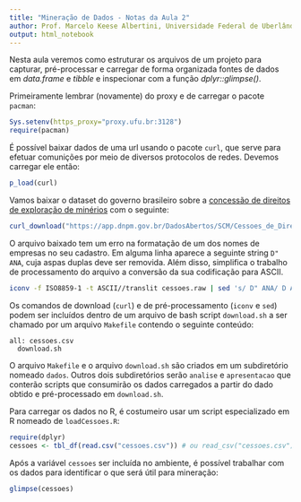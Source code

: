 ```yaml
---
title: "Mineração de Dados - Notas da Aula 2"
author: Prof. Marcelo Keese Albertini, Universidade Federal de Uberlândia
output: html_notebook
---
```


Nesta aula veremos como estruturar os arquivos de um projeto para capturar, pré-processar e carregar de forma organizada fontes de dados em *data.frame* e *tibble* e inspecionar com a função *dplyr::glimpse()*.

Primeiramente lembrar (novamente) do proxy e de carregar o pacote `pacman`:

```r
Sys.setenv(https_proxy="proxy.ufu.br:3128")
require(pacman)
```

É possível baixar dados de uma url usando o pacote `curl`, que serve para efetuar comunições por meio de diversos protocolos de redes. Devemos carregar ele então:

```r
p_load(curl)
```

Vamos baixar o dataset do governo brasileiro sobre a [concessão de direitos de exploração de minérios](http://dados.gov.br/dataset/sistema-de-cadastro-mineiro/resource/c11f8a7d-34bb-41eb-bb67-8e2df99c218f) com o seguinte:

```r
curl_download("https://app.dnpm.gov.br/DadosAbertos/SCM/Cessoes_de_Direitos.csv","cessoes.raw", quiet=T)
```

O arquivo baixado tem um erro na formatação de um dos nomes de empresas no seu cadastro. Em alguma linha aparece a seguinte string  `D" ANA`, cuja aspas duplas deve ser removida. Além disso, simplifica o trabalho de processamento do arquivo a conversão da sua codificação para ASCII.

```bash
iconv -f ISO8859-1 -t ASCII//translit cessoes.raw | sed 's/ D" ANA/ D ANA/g' > cessoes.csv
```

Os comandos de download (`curl`) e de pré-processamento (`iconv` e `sed`) podem ser incluídos dentro de um arquivo de bash script `download.sh` a ser chamado por um arquivo `Makefile` contendo o seguinte conteúdo:

```make
all: cessoes.csv
  download.sh
```

O arquivo `Makefile` e o arquivo `download.sh` são criados em um subdiretório nomeado `dados`.
Outros dois subdiretórios serão `analise` e `apresentacao` que conterão scripts que consumirão os dados carregados a partir do dado obtido e pré-processado em `download.sh`.

Para carregar os dados no R, é costumeiro usar um script especializado em R nomeado de `loadCessoes.R`:

```r
require(dplyr)
cessoes <- tbl_df(read.csv("cessoes.csv")) # ou read_csv("cessoes.csv")
```

Após a variável `cessoes` ser incluída no ambiente, é possível trabalhar com os dados para identificar o que será 
útil para mineração:

```r
glimpse(cessoes)
```










